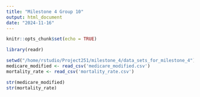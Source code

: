 ```yaml
---
title: "Milestone 4 Group 10"
output: html_document
date: "2024-11-16"
---
```


```r
knitr::opts_chunk$set(echo = TRUE)
```


```r
library(readr)

setwd("/home/rstudio/Project251/milestone_4/data_sets_for_milestone_4")
medicare_modified <- read_csv('medicare_modified.csv')
mortality_rate <- read_csv('mortality_rate.csv')

str(medicare_modified)
str(mortality_rate)

```



